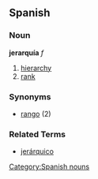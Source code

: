 == Spanish == 
=== Noun === 
'''jerarquía''' ''f'' 
# [[hierarchy]] 
# [[rank]]

=== Synonyms ===
*[[rango]] (2)

=== Related Terms ===
*[[jerárquico]]
[[Category:Spanish nouns]]
